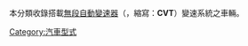 本分類收錄搭載[[無段自動變速器|無段自動變速器]]（{{lang-en|Continuously Variable Transmission}}，縮寫：'''CVT'''）變速系統之車輛。

[[Category:汽車型式|Category:汽車型式]]